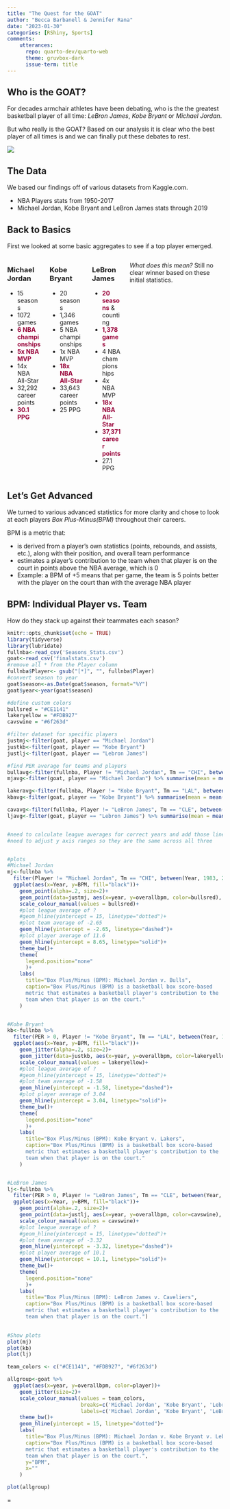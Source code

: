 ---
title: "The Quest for the GOAT"
author: "Becca Barbanell & Jennifer Rana"
date: "2023-01-30"
categories: [RShiny, Sports]
comments: 
    utterances: 
      repo: quarto-dev/quarto-web
      theme: gruvbox-dark
      issue-term: title
---

## Who is the GOAT? {background-color="rgba(223,187,133,.6)"}

For decades armchair athletes have been debating, who is the the greatest basketball player of all time: *LeBron James*, *Kobe Bryant* or *Michael Jordan*.

But who really is the GOAT? Based on our analysis it is clear who the best player of all times is and we can finally put these debates to rest.

<img src="three.jpg"/>

## The Data {background-color="rgba(223,187,133,.6)"}

We based our findings off of various datasets from Kaggle.com.

::: nonincremental
-   NBA Players stats from 1950-2017
-   Michael Jordan, Kobe Bryant and LeBron James stats through 2019
:::

## Back to Basics {background-color="rgba(223,187,133,.6)"}

First we looked at some basic aggregates to see if a top player emerged.

::: columns
::: {.column width="35%"}
### **Michael Jordan**

-   15 seasons
-   1072 games
-   [**6 NBA championships**]{style="color: #980239;"}
-   [**5x NBA MVP**]{style="color: #980239;"}
-   14x NBA All-Star
-   32,292 career points
-   [**30.1 PPG**]{style="color: #980239;"}
:::

::: {.column width="35%"}
### **Kobe Bryant**

-   20 seasons
-   1,346 games
-   5 NBA championships
-   1x NBA MVP
-   [**18x NBA All-Star**]{style="color: #980239;"}
-   33,643 career points
-   25 PPG
:::

::: {.column width="30%"}
### **LeBron James**

-   [**20 seasons**]{style="color: #980239;"} & counting
-   [**1,378 games**]{style="color: #980239;"}
-   4 NBA championships
-   4x NBA MVP
-   [**18x NBA All-Star**]{style="color: #980239;"}
-   [**37,371 career points**]{style="color: #980239;"}
-   27.1 PPG
:::

::: {.fragment .fade-up}
*What does this mean?* Still no clear winner based on these initial statistics.
:::
:::

## Let's Get Advanced {background-color="rgba(223,187,133,.6)"}

We turned to various advanced statistics for more clarity and chose to look at each players *Box Plus-Minus(BPM)* throughout their careers.

BPM is a metric that:

-   is derived from a player's own statistics (points, rebounds, and assists, etc.), along with their position, and overall team performance
-   estimates a player's contribution to the team when that player is on the court in points above the NBA average, which is 0
-   Example: a BPM of +5 means that per game, the team is 5 points better with the player on the court than with the average NBA player

## BPM: Individual Player vs. Team {background-color="rgba(223,187,133,.6)"}

How do they stack up against their teammates each season?

```{r setup, include=FALSE}
knitr::opts_chunk$set(echo = TRUE)
library(tidyverse)
library(lubridate)
fullnba<-read_csv('Seasons_Stats.csv')
goat<-read_csv('finalstats.csv')
#remove all * from the Player column
fullnba$Player<- gsub("[*]", "", fullnba$Player)
#convert season to year
goat$season<-as.Date(goat$season, format="%Y")
goat$year<-year(goat$season)
```





```{r} 
#define custom colors
bullsred = "#CE1141"
lakeryellow = "#FDB927"
cavswine = "#6f263d"

#filter dataset for specific players
justmj<-filter(goat, player == "Michael Jordan")
justkb<-filter(goat, player == "Kobe Bryant")
justlj<-filter(goat, player == "Lebron James")

#find PER average for teams and players
bullavg<-filter(fullnba, Player != "Michael Jordan", Tm == "CHI", between(Year, 1984, 2003)) %>% summarise(mean = mean(BPM, na.rm=TRUE))
mjavg<-filter(goat, player == "Michael Jordan") %>% summarise(mean = mean(overallbpm, na.rm=TRUE))

lakeravg<-filter(fullnba, Player != "Kobe Bryant", Tm == "LAL", between(Year, 1996, 2012)) %>% summarise(mean = mean(BPM, na.rm=TRUE))
kbavg<-filter(goat, player == "Kobe Bryant") %>% summarise(mean = mean(overallbpm, na.rm=TRUE))

cavavg<-filter(fullnba, Player != "LeBron James", Tm == "CLE", between(Year, 2003, 2017)) %>% summarise(mean = mean(BPM, na.rm=TRUE))
ljavg<-filter(goat, player == "Lebron James") %>% summarise(mean = mean(overallbpm, na.rm=TRUE))


#need to calculate league averages for correct years and add those lines back in
#need to adjust y axis ranges so they are the same across all three


#plots
#Michael Jordan
mj<-fullnba %>%
  filter(Player != "Michael Jordan", Tm == "CHI", between(Year, 1983, 2004)) %>%
  ggplot(aes(x=Year, y=BPM, fill="black"))+
    geom_point(alpha=.2, size=2)+
    geom_point(data=justmj, aes(x=year, y=overallbpm, color=bullsred), size=2)+
    scale_colour_manual(values = bullsred)+
    #plot league average of ?
    #geom_hline(yintercept = 15, linetype="dotted")+
    #plot team average of -2.65
    geom_hline(yintercept = -2.65, linetype="dashed")+
    #plot player average of 11.6
    geom_hline(yintercept = 8.65, linetype="solid")+
    theme_bw()+
    theme(
      legend.position="none"
      )+
    labs(
      title="Box Plus/Minus (BPM): Michael Jordan v. Bulls",
      caption="Box Plus/Minus (BPM) is a basketball box score-based 
      metric that estimates a basketball player's contribution to the
      team when that player is on the court."
    )


#Kobe Bryant
kb<-fullnba %>%
  filter(PER > 0, Player != "Kobe Bryant", Tm == "LAL", between(Year, 1996, 2012)) %>%
  ggplot(aes(x=Year, y=BPM, fill="black"))+
    geom_jitter(alpha=.2, size=2)+
    geom_jitter(data=justkb, aes(x=year, y=overallbpm, color=lakeryellow), size=2)+
    scale_colour_manual(values = lakeryellow)+
    #plot league average of ?
    #geom_hline(yintercept = 15, linetype="dotted")+
    #plot team average of -1.58
    geom_hline(yintercept = -1.58, linetype="dashed")+
    #plot player average of 3.04
    geom_hline(yintercept = 3.04, linetype="solid")+
    theme_bw()+
    theme(
      legend.position="none"
      )+
    labs(
      title="Box Plus/Minus (BPM): Kobe Bryant v. Lakers",
      caption="Box Plus/Minus (BPM) is a basketball box score-based 
      metric that estimates a basketball player's contribution to the 
      team when that player is on the court."
    )


#LeBron James
lj<-fullnba %>%
  filter(PER > 0, Player != "LeBron James", Tm == "CLE", between(Year, 2003, 2017)) %>%
  ggplot(aes(x=Year, y=BPM, fill="black"))+
    geom_point(alpha=.2, size=2)+
    geom_point(data=justlj, aes(x=year, y=overallbpm, color=cavswine), size=2)+
    scale_colour_manual(values = cavswine)+
    #plot league average of ?
    #geom_hline(yintercept = 15, linetype="dotted")+
    #plot team average of -3.32
    geom_hline(yintercept = -3.32, linetype="dashed")+
    #plot player average of 10.1
    geom_hline(yintercept = 10.1, linetype="solid")+
    theme_bw()+
    theme(
      legend.position="none"
      )+
    labs(
      title="Box Plus/Minus (BPM): LeBron James v. Caveliers",
      caption="Box Plus/Minus (BPM) is a basketball box score-based 
      metric that estimates a basketball player's contribution to the 
      team when that player is on the court.")
    
```
```{r}
#Show plots
plot(mj)
plot(kb)
plot(lj)
```


```{r} 
team_colors <- c("#CE1141", "#FDB927", "#6f263d")

allgroup<-goat %>%
  ggplot(aes(x=year, y=overallbpm, color=player))+
    geom_jitter(size=2)+
    scale_colour_manual(values = team_colors,
                        breaks=c('Michael Jordan', 'Kobe Bryant', 'Lebron James'),
                        labels=c('Michael Jordan', 'Kobe Bryant', 'LeBron James'))+
    theme_bw()+
    geom_hline(yintercept = 15, linetype="dotted")+
    labs(
      title="Box Plus/Minus (BPM): Michael Jordan v. Kobe Bryant v. Lebron James",
      caption="Box Plus/Minus (BPM) is a basketball box score-based 
      metric that estimates a basketball player's contribution to the 
      team when that player is on the court.",
      y="BPM",
      x=""
    )

```

```{r}
plot(allgroup)
```


=